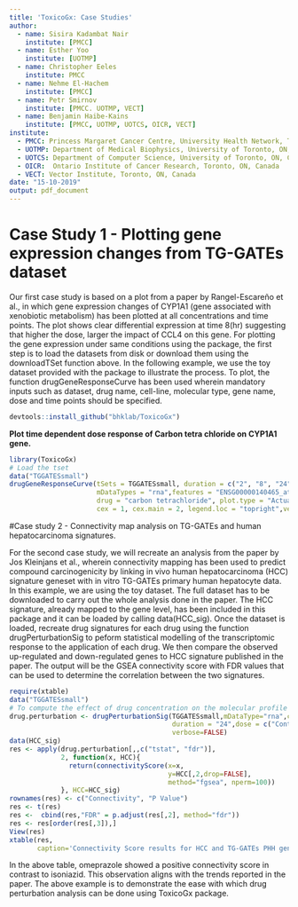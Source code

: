 ```yaml
---
title: 'ToxicoGx: Case Studies'
author:
  - name: Sisira Kadambat Nair
    institute: [PMCC]
  - name: Esther Yoo
    institute: [UOTMP]
  - name: Christopher Eeles
    institute: PMCC
  - name: Nehme El-Hachem
    institute: [PMCC]
  - name: Petr Smirnov
    institute: [PMCC. UOTMP, VECT]
  - name: Benjamin Haibe-Kains
    institute: [PMCC, UOTMP, UOTCS, OICR, VECT]
institute:
  - PMCC: Princess Margaret Cancer Centre, University Health Network, Toronto, ON, Canada
  - UOTMP: Department of Medical Biophysics, University of Toronto, ON, Canada
  - UOTCS: Department of Computer Science, University of Toronto, ON, Canada
  - OICR:  Ontario Institute of Cancer Research, Toronto, ON, Canada
  - VECT: Vector Institute, Toronto, ON, Canada
date: "15-10-2019"
output: pdf_document
---
```


# Case Study 1 - Plotting gene expression changes from TG-GATEs dataset

Our first case study is based on a plot from a paper by Rangel-Escareño et al., in which gene expression changes of CYP1A1 (gene associated with xenobiotic metabolism) has been plotted at all concentrations and time points. The plot shows clear differential expression at time 8(hr) suggesting that higher the dose, larger the impact of CCL4 on this gene.
For plotting the gene expression under same conditions using the package, the first step is to load the datasets from disk or download them using the downloadTSet function above. In the following example, we use the toy dataset provided with the package to illustrate the process. 
To plot, the function drugGeneResponseCurve has been used wherein mandatory inputs such as dataset, drug name, cell-line, molecular type, gene name, dose and time points should be specified.

```r
devtools::install_github("bhklab/ToxicoGx")
```

**Plot time dependent dose response of Carbon tetra chloride on CYP1A1 gene.**
```r
library(ToxicoGx)
# Load the tset 
data("TGGATESsmall")
drugGeneResponseCurve(tSets = TGGATESsmall, duration = c("2", "8", "24"), cellline = "Hepatocyte",
                      mDataTypes = "rna",features = "ENSG00000140465_at", dose = c("Control", "Low", "Middle","High"),
                      drug = "carbon tetrachloride", plot.type = "Actual",title = "Effect of Carbon tetra chloride on CYP1A1.",
                      cex = 1, cex.main = 2, legend.loc = "topright",verbose = T)
```

#Case study 2 - Connectivity map analysis on TG-GATEs and human hepatocarcinoma signatures.

For the second case study, we will recreate an analysis from the paper by Jos Kleinjans et al., wherein connectivity mapping has been used to predict compound carcinogenicity
by linking in vivo human hepatocarcinoma (HCC) signature geneset with in vitro TG-GATEs primary human hepatocyte data. In this example, we are using the toy dataset. The full dataset has to be downloaded to carry out the whole analysis done in the paper.
The HCC signature, already mapped to the gene level, has been included in this package and it can be loaded by calling data(HCC_sig). Once the dataset is loaded, recreate drug signatures for each drug using the function drugPerturbationSig to peform statistical modelling of the transcriptomic response to the application of each drug. We then compare the observed up-regulated and down-regulated genes to HCC signature published in the paper. The output will be the GSEA connectivity score with FDR values that can be used to determine the correlation between the two signatures.

```r
require(xtable)
data("TGGATESsmall")
# To compute the effect of drug concentration on the molecular profile of the cell
drug.perturbation <- drugPerturbationSig(TGGATESsmall,mDataType="rna",cells = "Hepatocyte",
                                         duration = "24",dose = c("Control", "Low"),drugs = drugNames(tggates_humanLdh_subset),
                                         verbose=FALSE)
data(HCC_sig)
res <- apply(drug.perturbation[,,c("tstat", "fdr")],
             2, function(x, HCC){
               return(connectivityScore(x=x,
                                        y=HCC[,2,drop=FALSE],
                                        method="fgsea", nperm=100))
             }, HCC=HCC_sig)
rownames(res) <- c("Connectivity", "P Value")
res <- t(res)
res <-  cbind(res,"FDR" = p.adjust(res[,2], method="fdr"))
res <- res[order(res[,3]),]
View(res)
xtable(res,
       caption='Connectivity Score results for HCC and TG-GATEs PHH gene signature.')
```

In the above table, omeprazole showed a positive connectivity score in contrast to isoniazid. This observation aligns with the trends reported in the paper. The above example is to demonstrate the ease with which drug perturbation analysis can be done using ToxicoGx package.
